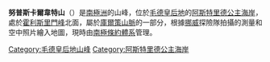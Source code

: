 {{coord|71|56|S|8|52|E|display=title}}

'''努普斯卡爾韋特山'''（{{lang-en|Nupsskarvet Mountain}}）是[[南極洲|南極洲]]的山峰，位於[[毛德皇后地|毛德皇后地]]的[[阿斯特里德公主海岸|阿斯特里德公主海岸]]，處於[[霍利斯里門峰|霍利斯里門峰]]北面，屬於[[庫爾策山脈|庫爾策山脈]]的一部分，根據[[挪威|挪威]]探險隊拍攝的測量和空中照片繪入地圖，現時由[[南極條約體系|南極條約體系]]管理。

{{DEFAULTSORT:Nupsskarvet Mountain}}
[[Category:毛德皇后地山峰|Category:毛德皇后地山峰]]
[[Category:阿斯特里德公主海岸|Category:阿斯特里德公主海岸]]


{{PrincessAstridCoast-geo-stub}}
